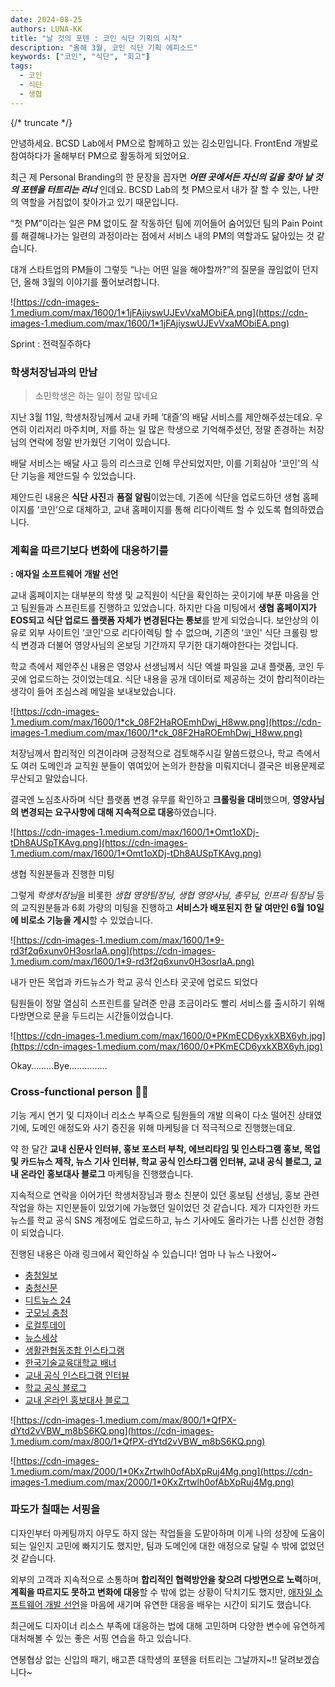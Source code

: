 ```yaml
---
date: 2024-08-25
authors: LUNA-KK
title: "날 것의 포텐 : 코인 식단 기획의 시작"
description: "올해 3월, 코인 식단 기획 에피소드"
keywords: ["코인", "식단", "회고"]
tags:
  - 코인
  - 식단
  - 생협
---
```


{/* truncate */}

안녕하세요. BCSD Lab에서 PM으로 함께하고 있는 김소민입니다. FrontEnd 개발로 참여하다가 올해부터 PM으로 활동하게 되었어요.

최근 제 Personal Branding의 한 문장을 꼽자면 **_어떤 곳에서든 자신의 길을 찾아 날 것의 포텐을 터트리는 러너_** 인데요. BCSD Lab의 첫 PM으로서 내가 잘 할 수 있는, 나만의 역할을 거침없이 찾아가고 있기 때문입니다.

“첫 PM”이라는 일은 PM 없이도 잘 작동하던 팀에 끼어들어 숨어있던 팀의 Pain Point를 해결해나가는 일련의 과정이라는 점에서 서비스 내의 PM의 역할과도 닮아있는 것 같습니다.

대개 스타트업의 PM들이 그렇듯 “나는 어떤 일을 해야할까?”의 질문을 끊임없이 던지던, 올해 3월의 이야기를 풀어보려합니다.

![https://cdn-images-1.medium.com/max/1600/1*1jFAjiyswUJEvVxaMObiEA.png](https://cdn-images-1.medium.com/max/1600/1*1jFAjiyswUJEvVxaMObiEA.png)

Sprint : 전력질주하다

### 학생처장님과의 만남

> 소민학생은 하는 일이 정말 많네요

지난 3월 11일, 학생처장님께서 교내 카페 ‘대즐’의 배달 서비스를 제안해주셨는데요. 우연히 이리저리 마주치며, 저를 하는 일 많은 학생으로 기억해주셨던, 정말 존경하는 처장님의 연락에 정말 반가웠던 기억이 있습니다.

배달 서비스는 배달 사고 등의 리스크로 인해 무산되었지만, 이를 기회삼아 ‘코인'의 식단 기능을 제안드릴 수 있었습니다.

제안드린 내용은 **식단 사진**과 **품절 알림**이었는데, 기존에 식단을 업로드하던 생협 홈페이지를 ‘코인’으로 대체하고, 교내 홈페이지를 통해 리다이렉트 할 수 있도록 협의하였습니다.

### 계획을 따르기보다 변화에 대응하기를

**: 애자일 소프트웨어 개발 선언**

교내 홈페이지는 대부분의 학생 및 교직원이 식단을 확인하는 곳이기에 부푼 마음을 안고 팀원들과 스프린트를 진행하고 있었습니다. 하지만 다음 미팅에서 **생협 홈페이지가 EOS되고 식단 업로드 플랫폼 자체가 변경된다는 통보**를 받게 되었습니다. 보안상의 이유로 외부 사이트인 ‘코인'으로 리다이렉팅 할 수 없으며, 기존의 ‘코인' 식단 크롤링 방식 변경과 더불어 영양사님의 온보딩 기간까지 무기한 대기해야한다는 것입니다.

학교 측에서 제안주신 내용은 영양사 선생님께서 식단 엑셀 파일을 교내 플랫폼, 코인 두곳에 업로드하는 것이었는데요. 식단 내용을 공개 데이터로 제공하는 것이 합리적이라는 생각이 들어 조심스레 메일을 보내보았습니다.

![https://cdn-images-1.medium.com/max/1600/1*ck_08F2HaROEmhDwj_H8ww.png](https://cdn-images-1.medium.com/max/1600/1*ck_08F2HaROEmhDwj_H8ww.png)

처장님께서 합리적인 의견이라며 긍정적으로 검토해주시길 말씀드렸으나, 학교 측에서도 여러 도메인과 교직원 분들이 엮여있어 논의가 한참을 미뤄지더니 결국은 비용문제로 무산되고 말았습니다.

결국엔 노심초사하며 식단 플랫폼 변경 유무를 확인하고 **크롤링을 대비**했으며, **영양사님의 변경되는 요구사항에 대해 지속적으로 대응**하였습니다.

![https://cdn-images-1.medium.com/max/1600/1*Omt1oXDj-tDh8AUSpTKAvg.png](https://cdn-images-1.medium.com/max/1600/1*Omt1oXDj-tDh8AUSpTKAvg.png)

생협 직원분들과 진행한 미팅

그렇게 *학생처장님*을 비롯한 _생협 영양팀장님, 생협 영양사님, 총무님, 인프라 팀장님_ 등의 교직원분들과 6회 가량의 미팅을 진행하고 **서비스가 배포된지 한 달 여만인 6월 10일에 비로소 기능을 게시**할 수 있었습니다.

![https://cdn-images-1.medium.com/max/1600/1*9-rd3f2q6xunv0H3osrIaA.png](https://cdn-images-1.medium.com/max/1600/1*9-rd3f2q6xunv0H3osrIaA.png)

내가 만든 목업과 카드뉴스가 학교 공식 인스타 곳곳에 업로드 되었다

팀원들이 정말 열심히 스프린트를 달려준 만큼 조금이라도 빨리 서비스를 출시하기 위해 다방면으로 문을 두드리는 시간들이었습니다.

![https://cdn-images-1.medium.com/max/1600/0*PKmECD6yxkXBX6yh.jpg](https://cdn-images-1.medium.com/max/1600/0*PKmECD6yxkXBX6yh.jpg)

Okay………Bye……………

### Cross-functional person 🙋‍♀

기능 게시 연기 및 디자이너 리소스 부족으로 팀원들의 개발 의욕이 다소 떨어진 상태였기에, 도메인 애정도와 사기 증진을 위해 마케팅을 더 적극적으로 진행했는데요.

약 한 달간 **교내 신문사 인터뷰, 홍보 포스터 부착, 에브리타임 및 인스타그램 홍보, 목업 및 카드뉴스 제작, 뉴스 기사 인터뷰, 학교 공식 인스타그램 인터뷰, 교내 공식 블로그, 교내 온라인 홍보대사 블로그** 마케팅을 진행했습니다.

지속적으로 연락을 이어가던 학생처장님과 평소 친분이 있던 홍보팀 선생님, 홍보 관련 작업을 하는 지인분들이 있었기에 가능했던 일이었던 것 같습니다. 제가 디자인한 카드뉴스를 학교 공식 SNS 계정에도 업로드하고, 뉴스 기사에도 올라가는 나름 신선한 경험이 되었습니다.

진행된 내용은 아래 링크에서 확인하실 수 있습니다! 엄마 나 뉴스 나왔어~

- [충청일보](https://www.ccdailynews.com/news/articleView.html?idxno=2279838)
- [충청신문](https://www.dailycc.net/news/articleView.html?idxno=790821)
- [디트뉴스 24](https://www.dtnews24.com/news/articleView.html?idxno=773623)
- [굿모닝 충청](https://www.goodmorningcc.com/news/articleView.html?idxno=311478)
- [로컬투데이](https://www.localtoday.co.kr/news/articleView.html?idxno=303893)
- [뉴스세상](https://www.newssesang.kr/news/articleView.html?idxno=260514)
- [생활관협동조합 인스타그램](https://www.instagram.com/p/C8XwUYiStXl/?utm_source=ig_web_copy_link&igsh=MzRlODBiNWFlZA%3D%3D)
- [한국기술교육대학교 배너](https://www.koreatech.ac.kr/gallery.es?mid=a10701010000&bid=0017&list_no=51788&act=view)
- [교내 공식 인스타그램 인터뷰](https://www.instagram.com/p/C8d_g5nShei/?utm_source=ig_web_copy_link&igsh=MzRlODBiNWFlZA%3D%3D&img_index=1)
- [학교 공식 블로그](https://m.blog.naver.com/PostView.naver?blogId=koreatech91&logNo=223486974367&navType=by)
- [교내 온라인 홍보대사 블로그](https://blog.naver.com/koreatech91/223492789781)

![https://cdn-images-1.medium.com/max/800/1*QfPX-dYtd2vVBW_m8bS6KQ.png](https://cdn-images-1.medium.com/max/800/1*QfPX-dYtd2vVBW_m8bS6KQ.png)

![https://cdn-images-1.medium.com/max/2000/1*0KxZrtwlh0ofAbXpRuj4Mg.png](https://cdn-images-1.medium.com/max/2000/1*0KxZrtwlh0ofAbXpRuj4Mg.png)

### 파도가 칠때는 서핑을

디자인부터 마케팅까지 아무도 하지 않는 작업들을 도맡아하며 이게 나의 성장에 도움이 되는 일인지 고민에 빠지기도 했지만, 팀과 도메인에 대한 애정으로 달릴 수 밖에 없었던 것 같습니다.

외부의 고객과 지속적으로 소통하며 **합리적인 협력방안을 찾으려 다방면으로 노력**하며, **계획을 따르지도 못하고 변화에 대응**할 수 밖에 없는 상황이 닥치기도 했지만, [애자일 소프트웨어 개발 선언](https://agilemanifesto.org/iso/ko/manifesto.html)을 마음에 새기며 유연한 대응을 배우는 시간이 되기도 했습니다.

최근에도 디자이너 리소스 부족에 대응하는 법에 대해 고민하며 다양한 변수에 유연하게 대처해볼 수 있는 좋은 서핑 연습을 하고 있습니다.

연봉협상 없는 신입의 패기, 배고픈 대학생의 포텐을 터트리는 그날까지~!! 달려보겠습니다~
